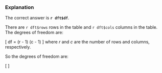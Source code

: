 
### Explanation

The correct answer is **`r dft$df`**.

There are `r dft$rows` rows in the table and `r dft$cols` columns in the table. 
The degrees of freedom are:

\[
df = (r - 1) \times (c - 1)
\]
where $r$ and $c$ are the number of rows and columns, respectively. 

So the degrees of freedom are:

\[
\begin{eqnarray*}
df &=& (r - 1) \times (c - 1)\\
&=& (`r dft$rows` - 1) \times (`r dft$cols` - 1)\\
&=& `r dft$rows - 1` \times `r dft$cols - 1`\\
&=& `r dft$df` 
\end{eqnarray*}
\]
